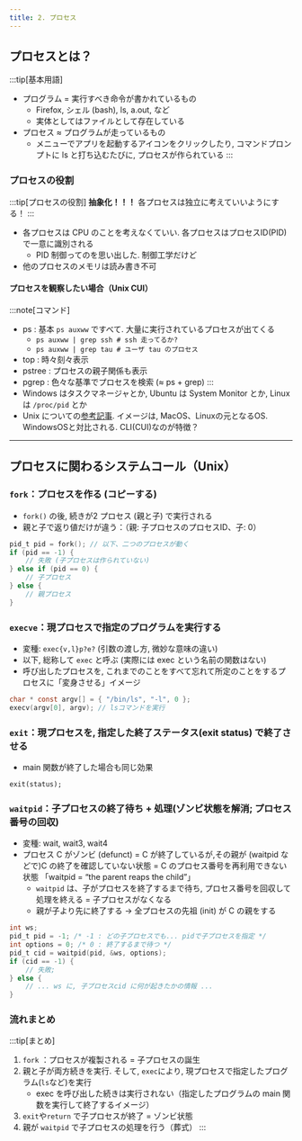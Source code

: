 ```yaml
---
title: 2. プロセス
---
```

## プロセスとは？
:::tip[基本用語]
- プログラム = 実行すべき命令が書かれているもの
    - Firefox, シェル (bash), ls, a.out, など
    - 実体としてはファイルとして存在している
- プロセス ≈ プログラムが走っているもの
    - メニューでアプリを起動するアイコンをクリックしたり, コマンドプロンプトに ls と打ち込むたびに, プロセスが作られている
:::

### プロセスの役割
:::tip[プロセスの役割]
**抽象化！！！** 各プロセスは独立に考えていいようにする！
:::
- 各プロセスは CPU のことを考えなくていい. 各プロセスはプロセスID(PID) で一意に識別される
    - PID 制御ってのを思い出した. 制御工学だけど
- 他のプロセスのメモリは読み書き不可

#### プロセスを観察したい場合（Unix CUI）
:::note[コマンド]
- ps : 基本 `ps auxww` ですべて. 大量に実行されているプロセスが出てくる
    - `ps auxww | grep ssh # ssh 走ってるか?`
    - `ps auxww | grep tau # ユーザ tau のプロセス`
- top : 時々刻々表示
- pstree : プロセスの親子関係も表示
- pgrep : 色々な基準でプロセスを検索 (≈ ps + grep)
:::
- Windows はタスクマネージャとか, Ubuntu は System Monitor とか, Linux は `/proc/pid` とか
- Unix についての[参考記事](https://qiita.com/minnsou/items/6b6b74fcd79bd00ace1a). イメージは, MacOS、Linuxの元となるOS. WindowsOSと対比される. CLI(CUI)なのが特徴？

---
## プロセスに関わるシステムコール（Unix）
### `fork`：プロセスを作る (コピーする)
- `fork()` の後, 続きが2 プロセス (親と子) で実行される
- 親と子で返り値だけが違う：（親: 子プロセスのプロセスID、子: 0）

```c
pid_t pid = fork(); // 以下、二つのプロセスが動く
if (pid == -1) {
    // 失敗 (子プロセスは作られていない)
} else if (pid == 0) { 
    // 子プロセス
} else {
    // 親プロセス
}
```
    
### `execve`：現プロセスで指定のプログラムを実行する
- 変種: `exec{v,l}p?e?` (引数の渡し方, 微妙な意味の違い)
- 以下, 総称して `exec` と呼ぶ (実際には exec という名前の関数はない)
- 呼び出したプロセスを, これまでのことをすべて忘れて所定のことをするプロセスに「変身させる」イメージ

```c
char * const argv[] = { "/bin/ls", "-l", 0 };
execv(argv[0], argv); // lsコマンドを実行
```

### `exit`：現プロセスを, 指定した終了ステータス(exit status) で終了させる
- main 関数が終了した場合も同じ効果 
    
```c[main.c]
exit(status);
```
    
### `waitpid`：子プロセスの終了待ち + 処理(ゾンビ状態を解消; プロセス番号の回収)
- 変種: wait, wait3, wait4
- プロセス C がゾンビ (defunct) = C が終了しているが,その親が (waitpid などで)C の終了を確認していない状態
= C のプロセス番号を再利用できない状態 「waitpid = “the parent reaps the child”」
    - `waitpid` は、子がプロセスを終了するまで待ち, プロセス番号を回収して処理を終える = 子プロセスがなくなる
    - 親が子より先に終了する $\rightarrow$ 全プロセスの先祖 (init) が C の親をする

```c
int ws;
pid_t pid = -1; /* -1 : どの子プロセスでも... pidで子プロセスを指定 */
int options = 0; /* 0 : 終了するまで待つ */
pid_t cid = waitpid(pid, &ws, options);
if (cid == -1) {
    // 失敗;
} else {
    // ... ws に, 子プロセスcid に何が起きたかの情報 ...
}
```

### 流れまとめ
:::tip[まとめ]
1. `fork` ：プロセスが複製される = 子プロセスの誕生
2. 親と子が両方続きを実行. そして, `exec`により, 現プロセスで指定したプログラム(`ls`など)を実行
    - exec を呼び出した続きは実行されない（指定したプログラムの main 関数を実行して終了するイメージ）
3. `exit`や`return` で子プロセスが終了 = ゾンビ状態
4. 親が `waitpid` で子プロセスの処理を行う（葬式）
:::